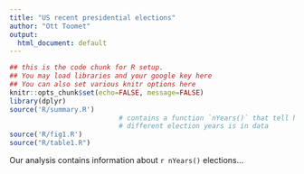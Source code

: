 ```yaml
---
title: "US recent presidential elections"
author: "Ott Toomet"
output:
  html_document: default
---
```



```r
## this is the code chunk for R setup.
## You may load libraries and your google key here
## You can also set various knitr options here
knitr::opts_chunk$set(echo=FALSE, message=FALSE)
library(dplyr)
source('R/summary.R')
                           # contains a function `nYears()` that tell how many
                           # different election years is in data
source('R/fig1.R')
source("R/table1.R")
```

Our analysis contains information about `r nYears()` elections...
